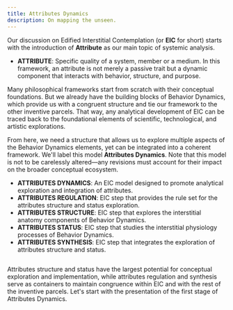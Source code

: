 ```yaml
---
title: Attributes Dynamics
description: On mapping the unseen.
---
```


Our discussion on Edified Interstitial Contemplation (or **EIC** for short) starts with the introduction of **Attribute** as our main topic of systemic analysis.

- **ATTRIBUTE**: Specific quality of a system, member or a medium. In this framework, an attribute is not merely a passive trait but a dynamic component that interacts with behavior, structure, and purpose.

Many philosophical frameworks start from scratch with their conceptual foundations. But we already have the building blocks of Behavior Dynamics, which provide us with a congruent structure and tie our framework to the other inventive parcels. That way, any analytical development of EIC can be traced back to the foundational elements of scientific, technological, and artistic explorations.

From here, we need a structure that allows us to explore multiple aspects of the Behavior Dynamics elements, yet can be integrated into a coherent framework. We'll label this model **Attributes Dynamics**. Note that this model is not to be carelessly altered—any revisions must account for their impact on the broader conceptual ecosystem.

- **ATTRIBUTES DYNAMICS**: An EIC model designed to promote analytical exploration and integration of attributes.
- **ATTRIBUTES REGULATION**: EIC step that provides the rule set for the attributes structure and status exploration.
- **ATTRIBUTES STRUCTURE**: EIC step that explores the interstitial anatomy components of Behavior Dynamics.
- **ATTRIBUTES STATUS**: EIC step that studies the interstitial physiology processes of Behavior Dynamics.
- **ATTRIBUTES SYNTHESIS**: EIC step that integrates the exploration of attributes structure and status.

<Image
  src="/images/attributes-dynamics.svg"
  alt=""
  width={300}
  height={94}
  className="w-full"
/>

Attributes structure and status have the largest potential for conceptual exploration and implementation, while attributes regulation and synthesis serve as containers to maintain congruence within EIC and with the rest of the inventive parcels. Let's start with the presentation of the first stage of Attributes Dynamics.

